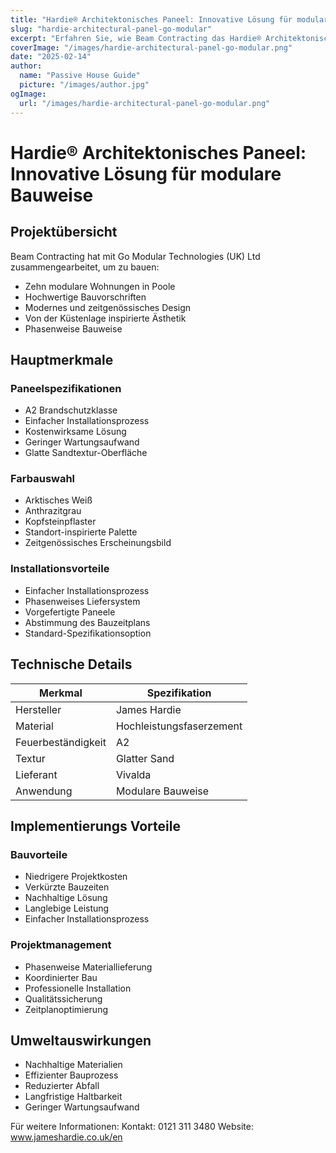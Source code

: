 ```yaml
---
title: "Hardie® Architektonisches Paneel: Innovative Lösung für modulare Bauweise"
slug: "hardie-architectural-panel-go-modular"
excerpt: "Erfahren Sie, wie Beam Contracting das Hardie® Architektonische Paneel für ihr innovatives Projekt modularer Wohnungen in Poole genutzt hat, um Brandschutz- und Nachhaltigkeitsvorteile zu bieten."
coverImage: "/images/hardie-architectural-panel-go-modular.png"
date: "2025-02-14"
author:
  name: "Passive House Guide"
  picture: "/images/author.jpg"
ogImage:
  url: "/images/hardie-architectural-panel-go-modular.png"
---
```


# Hardie® Architektonisches Paneel: Innovative Lösung für modulare Bauweise

## Projektübersicht

Beam Contracting hat mit Go Modular Technologies (UK) Ltd zusammengearbeitet, um zu bauen:

- Zehn modulare Wohnungen in Poole
- Hochwertige Bauvorschriften
- Modernes und zeitgenössisches Design
- Von der Küstenlage inspirierte Ästhetik
- Phasenweise Bauweise

## Hauptmerkmale

### Paneelspezifikationen
- A2 Brandschutzklasse
- Einfacher Installationsprozess
- Kostenwirksame Lösung
- Geringer Wartungsaufwand
- Glatte Sandtextur-Oberfläche

### Farbauswahl
- Arktisches Weiß
- Anthrazitgrau
- Kopfsteinpflaster
- Standort-inspirierte Palette
- Zeitgenössisches Erscheinungsbild

### Installationsvorteile
- Einfacher Installationsprozess
- Phasenweises Liefersystem
- Vorgefertigte Paneele
- Abstimmung des Bauzeitplans
- Standard-Spezifikationsoption

## Technische Details

| Merkmal | Spezifikation |
|---------|--------------|
| Hersteller | James Hardie |
| Material | Hochleistungsfaserzement |
| Feuerbeständigkeit | A2 |
| Textur | Glatter Sand |
| Lieferant | Vivalda |
| Anwendung | Modulare Bauweise |

## Implementierungs Vorteile

### Bauvorteile
- Niedrigere Projektkosten
- Verkürzte Bauzeiten
- Nachhaltige Lösung
- Langlebige Leistung
- Einfacher Installationsprozess

### Projektmanagement
- Phasenweise Materiallieferung
- Koordinierter Bau
- Professionelle Installation
- Qualitätssicherung
- Zeitplanoptimierung

## Umweltauswirkungen

- Nachhaltige Materialien
- Effizienter Bauprozess
- Reduzierter Abfall
- Langfristige Haltbarkeit
- Geringer Wartungsaufwand

Für weitere Informationen:
Kontakt: 0121 311 3480
Website: www.jameshardie.co.uk/en
